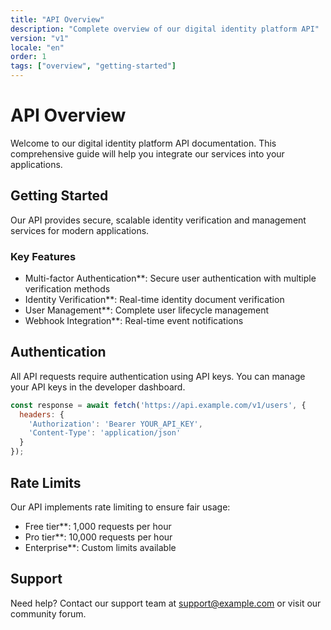 ```yaml
---
title: "API Overview"
description: "Complete overview of our digital identity platform API"
version: "v1"
locale: "en"
order: 1
tags: ["overview", "getting-started"]
---
```


# API Overview

Welcome to our digital identity platform API documentation. This comprehensive guide will help you integrate our services into your applications.

## Getting Started

Our API provides secure, scalable identity verification and management services for modern applications.

### Key Features

- Multi-factor Authentication**: Secure user authentication with multiple verification methods
- Identity Verification**: Real-time identity document verification
- User Management**: Complete user lifecycle management
- Webhook Integration**: Real-time event notifications

## Authentication

All API requests require authentication using API keys. You can manage your API keys in the developer dashboard.

```javascript
const response = await fetch('https://api.example.com/v1/users', {
  headers: {
    'Authorization': 'Bearer YOUR_API_KEY',
    'Content-Type': 'application/json'
  }
});
```

## Rate Limits

Our API implements rate limiting to ensure fair usage:

- Free tier**: 1,000 requests per hour
- Pro tier**: 10,000 requests per hour
- Enterprise**: Custom limits available

## Support

Need help? Contact our support team at support@example.com or visit our community forum.